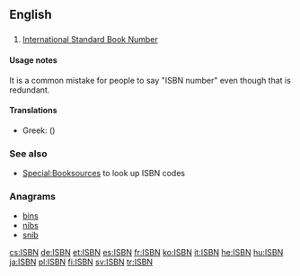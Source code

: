 ==English==

==={{initialism-old|en}}===
{{head|en}}

# [[w:International Standard Book Number|International Standard Book Number]]

====Usage notes====
It is a common mistake for people to say "ISBN number" even though that is redundant.

====Translations====
{{trans-top|International Standard Book Number}}
* Greek: {{t|el|ΔΠΑΒ}} ({{t|el|Διεθνής Πρότυπος Αριθμός Βιβλίου}})
{{trans-mid}}
{{trans-bottom}}

===See also===
* [[Special:Booksources]] to look up ISBN codes

===Anagrams===
* [[bins#English|bins]]
* [[nibs#English|nibs]]
* [[snib#English|snib]]

[[cs:ISBN]]
[[de:ISBN]]
[[et:ISBN]]
[[es:ISBN]]
[[fr:ISBN]]
[[ko:ISBN]]
[[it:ISBN]]
[[he:ISBN]]
[[hu:ISBN]]
[[ja:ISBN]]
[[pl:ISBN]]
[[fi:ISBN]]
[[sv:ISBN]]
[[tr:ISBN]]